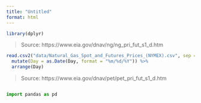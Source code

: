 ```yaml
---
title: "Untitled"
format: html
---
```



```r
library(dplyr)
```

> Source: https://www.eia.gov/dnav/ng/ng_pri_fut_s1_d.htm

```r
read.csv2("data/Natural_Gas_Spot_and_Futures_Prices_(NYMEX).csv", sep = ",")  %>% 
  mutate(Day = as.Date(Day, format = "%m/%d/%Y")) %>% 
  arrange(Day)
```

> Source: https://www.eia.gov/dnav/pet/pet_pri_fut_s1_d.htm

```r

```



```python
import pandas as pd
```
